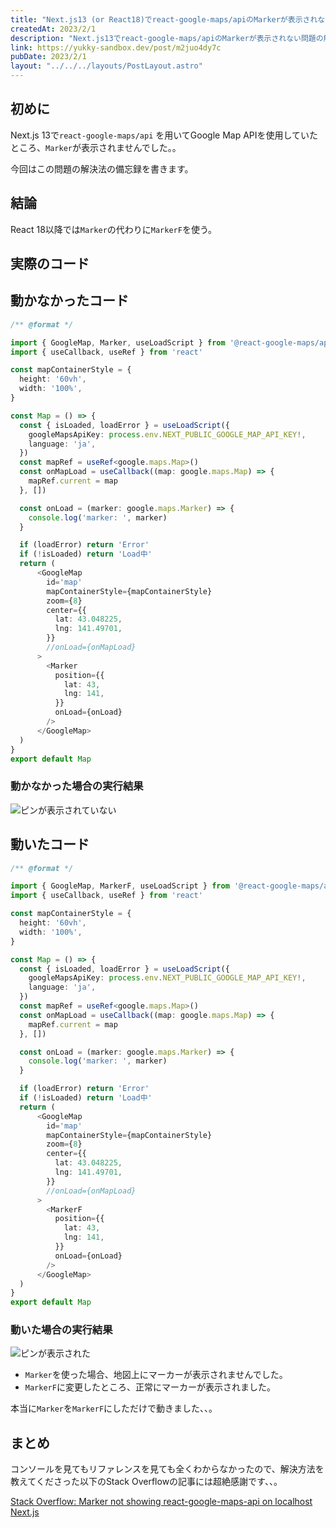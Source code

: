 ```yaml
---
title: "Next.js13 (or React18)でreact-google-maps/apiのMarkerが表示されない"
createdAt: 2023/2/1
description: "Next.js13でreact-google-maps/apiのMarkerが表示されない問題の解決策の備忘録です。"
link: https://yukky-sandbox.dev/post/m2juo4dy7c
pubDate: 2023/2/1
layout: "../../../layouts/PostLayout.astro"
---
```



## 初めに

Next.js 13で`react-google-maps/api` を用いてGoogle Map APIを使用していたところ、`Marker`が表示されませんでした。。

今回はこの問題の解決法の備忘録を書きます。

## 結論

React 18以降では`Marker`の代わりに`MarkerF`を使う。

## 実際のコード

## 動かなかったコード

```typescript
/** @format */

import { GoogleMap, Marker, useLoadScript } from '@react-google-maps/api'
import { useCallback, useRef } from 'react'

const mapContainerStyle = {
  height: '60vh',
  width: '100%',
}

const Map = () => {
  const { isLoaded, loadError } = useLoadScript({
    googleMapsApiKey: process.env.NEXT_PUBLIC_GOOGLE_MAP_API_KEY!,
    language: 'ja',
  })
  const mapRef = useRef<google.maps.Map>()
  const onMapLoad = useCallback((map: google.maps.Map) => {
    mapRef.current = map
  }, [])

  const onLoad = (marker: google.maps.Marker) => {
    console.log('marker: ', marker)
  }

  if (loadError) return 'Error'
  if (!isLoaded) return 'Load中'
  return (
      <GoogleMap
        id='map'
        mapContainerStyle={mapContainerStyle}
        zoom={8}
        center={{
          lat: 43.048225,
          lng: 141.49701,
        }}
        //onLoad={onMapLoad}
      >
        <Marker
          position={{
            lat: 43,
            lng: 141,
          }}
          onLoad={onLoad}
        />
      </GoogleMap>
  )
}
export default Map
```

### 動かなかった場合の実行結果

<Image
  src={failedPinPng}
  alt="ピンが表示されていない"
  width={1492}
  height={602}
  decoding="async"
  loading="lazy"
/>

## 動いたコード

```typescript
/** @format */

import { GoogleMap, MarkerF, useLoadScript } from '@react-google-maps/api'
import { useCallback, useRef } from 'react'

const mapContainerStyle = {
  height: '60vh',
  width: '100%',
}

const Map = () => {
  const { isLoaded, loadError } = useLoadScript({
    googleMapsApiKey: process.env.NEXT_PUBLIC_GOOGLE_MAP_API_KEY!,
    language: 'ja',
  })
  const mapRef = useRef<google.maps.Map>()
  const onMapLoad = useCallback((map: google.maps.Map) => {
    mapRef.current = map
  }, [])

  const onLoad = (marker: google.maps.Marker) => {
    console.log('marker: ', marker)
  }

  if (loadError) return 'Error'
  if (!isLoaded) return 'Load中'
  return (
      <GoogleMap
        id='map'
        mapContainerStyle={mapContainerStyle}
        zoom={8}
        center={{
          lat: 43.048225,
          lng: 141.49701,
        }}
        //onLoad={onMapLoad}
      >
        <MarkerF
          position={{
            lat: 43,
            lng: 141,
          }}
          onLoad={onLoad}
        />
      </GoogleMap>
  )
}
export default Map
```

### 動いた場合の実行結果

<Image
  src={successPinPng}
  alt="ピンが表示された"
  width={1498}
  height={600}
  decoding="async"
  loading="lazy"
/>

- `Marker`を使った場合、地図上にマーカーが表示されませんでした。
- `MarkerF`に変更したところ、正常にマーカーが表示されました。

本当に`Marker`を`MarkerF`にしただけで動きました、、。

## まとめ

コンソールを見てもリファレンスを見ても全くわからなかったので、解決方法を教えてくださった以下のStack Overflowの記事には超絶感謝です、、。

[Stack Overflow: Marker not showing react-google-maps-api on localhost Next.js](https://stackoverflow.com/questions/72112491/marker-not-showing-react-google-maps-api-on-localhost-next-js)

